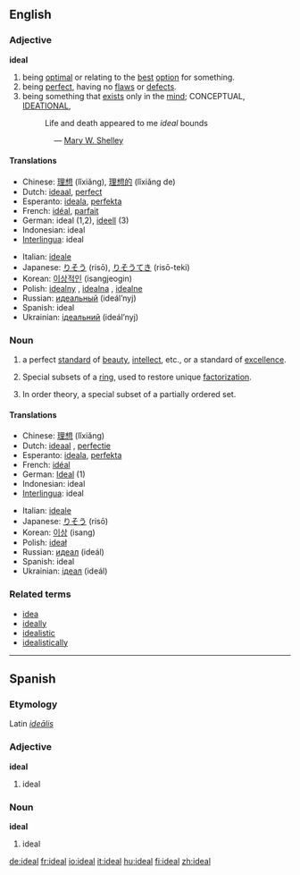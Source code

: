 {{wikipedia}}

==English==

===Adjective===
'''ideal'''

# being [[optimal]] or relating to the [[best]] [[option]] for something.
# being [[perfect]], having no [[flaw]]s or [[defect]]s.
# being something that [[exist]]s only in the [[mind]]; CONCEPTUAL, [[ideational|IDEATIONAL]],
#:Life and death appeared to me ''ideal'' bounds
:::::::::— [[Wikipedia:Mary W. Shelley|Mary W. Shelley]]

====Translations====
{{top}}
*Chinese: [[理想]] (lǐxiǎng), [[理想的]] (lǐxiǎng de)
*Dutch: [[ideaal]], [[perfect]]
*Esperanto: [[ideala]], [[perfekta]]
*French: [[idéal]], [[parfait]]
*German: ideal (1,2), [[ideell]] (3)
*Indonesian: ideal
*[[Interlingua]]: ideal
{{mid}}
*Italian: [[ideale]]
*Japanese: [[りそう]] (risō), [[りそうてき]] (risō-teki)
*Korean: [[이상적인]] (isangjeogin)
*Polish: [[idealny]] {{m}}, [[idealna]] {{f}}, [[idealne]] {{n}}
*Russian: [[идеальный]] (ideál’nyj)
*Spanish: ideal
*Ukrainian: [[iдеальний]] (ideál’nyj)
{{bottom}}

===Noun===
{{en-noun-reg}}

# a perfect [[standard]] of [[beauty]], [[intellect]], etc., or a standard of [[excellence]].
# {{numbertheory}} Special subsets of a [[ring]], used to restore unique [[factorization]].
# {{mathematics}} In order theory, a special subset of a partially ordered set.

====Translations====
{{top}}
*Chinese: [[理想]] (lǐxiǎng)
*Dutch: [[ideaal]] {{n}}, [[perfectie]] {{f}}
*Esperanto: [[ideala]], [[perfekta]]
*French: [[idéal]] {{m}}
*German: [[Ideal]] {{n}} (1)
*Indonesian: ideal
*[[Interlingua]]: ideal
{{mid}}
*Italian: [[ideale]] {{m}}
*Japanese: [[りそう]] (risō)
*Korean: [[이상]] (isang)
*Polish: [[ideał]] {{m}}
*Russian: [[идеал]] (ideál) {{m}}
*Spanish: ideal
*Ukrainian: [[iдеал]] (ideál) {{m}}
{{bottom}}

===Related terms===
*[[idea]]
*[[ideally]]
*[[idealistic]]
*[[idealistically]]


----

==Spanish==
===Etymology===
Latin ''[[idealis|ideālis]]''

===Adjective===
'''ideal'''

# ideal

===Noun===
'''ideal''' {{m}}

# ideal

[[de:ideal]]
[[fr:ideal]]
[[io:ideal]]
[[it:ideal]]
[[hu:ideal]]
[[fi:ideal]]
[[zh:ideal]]